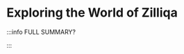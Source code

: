 # Exploring the World of Zilliqa


<DocCardList />

:::info FULL SUMMARY?

<QuestButton
  text="Go To Campaign Page"
  link="https://app.stackup.dev/campaign_page/exploring-the-world-of-zilliqa"
/>

:::
